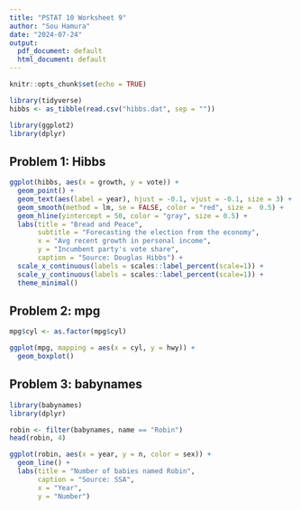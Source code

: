 ---
title: "PSTAT 10 Worksheet 9"
author: "Sou Hamura"
date: "2024-07-24"
output:
  pdf_document: default
  html_document: default
---

```{r setup, include=FALSE}
knitr::opts_chunk$set(echo = TRUE)
```

```{r}

library(tidyverse)
hibbs <- as_tibble(read.csv("hibbs.dat", sep = ""))

library(ggplot2)
library(dplyr)

```

## Problem 1: Hibbs

```{r}

ggplot(hibbs, aes(x = growth, y = vote)) +
  geom_point() +
  geom_text(aes(label = year), hjust = -0.1, vjust = -0.1, size = 3) +
  geom_smooth(method = lm, se = FALSE, color = "red", size =  0.5) +
  geom_hline(yintercept = 50, color = "gray", size = 0.5) + 
  labs(title = "Bread and Peace",
       subtitle = "Forecasting the election from the economy",
       x = "Avg recent growth in personal income",
       y = "Incumbent party's vote share",
       caption = "Source: Douglas Hibbs") + 
  scale_x_continuous(labels = scales::label_percent(scale=1)) +
  scale_y_continuous(labels = scales::label_percent(scale=1)) +
  theme_minimal()

```


## Problem 2: mpg

```{r}

mpg$cyl <- as.factor(mpg$cyl)

ggplot(mpg, mapping = aes(x = cyl, y = hwy)) +
  geom_boxplot()

```


## Problem 3: babynames

```{r}

library(babynames)
library(dplyr)
```

```{r}

robin <- filter(babynames, name == "Robin")
head(robin, 4)

```


```{r}

ggplot(robin, aes(x = year, y = n, color = sex)) +
  geom_line() +
  labs(title = "Number of babies named Robin",
       caption = "Source: SSA",
       x = "Year",
       y = "Number")

```
